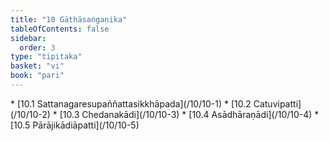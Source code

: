 ```yaml
---
title: "10 Gāthāsaṅgaṇika"
tableOfContents: false
sidebar:
  order: 3
type: "tipitaka"
basket: "vi"
book: "pari"
---
```



<DynamicBreadcrumb />



<TableOfContents book="pari" section="10">
* [10.1 Sattanagaresupaññattasikkhāpada](/10/10-1)
* [10.2 Catuvipatti](/10/10-2)
* [10.3 Chedanakādi](/10/10-3)
* [10.4 Asādhāraṇādi](/10/10-4)
* [10.5 Pārājikādiāpatti](/10/10-5)
</TableOfContents>